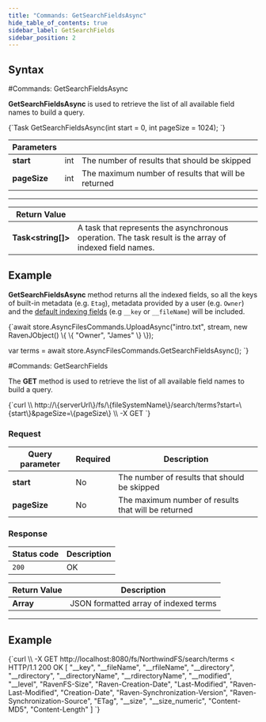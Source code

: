 ```yaml
---
title: "Commands: GetSearchFieldsAsync"
hide_table_of_contents: true
sidebar_label: GetSearchFields
sidebar_position: 2
---
```





## Syntax
<LanguageSwitcher supportedLanguages={supportedLanguages} />
<LanguageContent language="csharp">
#Commands: GetSearchFieldsAsync

**GetSearchFieldsAsync** is used to retrieve the list of all available field names to build a query.



<TabItem value="get_search_fields_1" label="get_search_fields_1">
<CodeBlock language="csharp">
{`Task<string[]> GetSearchFieldsAsync(int start = 0, int pageSize = 1024);
`}
</CodeBlock>
</TabItem>

| Parameters | | |
| ------------- | ------------- | ----- |
| **start** | int | The number of results that should be skipped |
| **pageSize** | int | The maximum number of results that will be returned |

---

| Return Value | |
| ------------- | ------------- |
| **Task&lt;string[]&gt;** | A task that represents the asynchronous operation. The task result is the array of indexed field names. |

## Example

**GetSearchFieldsAsync** method returns all the indexed fields, so all the keys of built-in metadata (e.g. `Etag`), metadata provided by a user (e.g. `Owner`) and the [default indexing fields](../../../../indexing.mdx) (e.g `__key` or `__fileName`) will be included.

<TabItem value="get_search_fields_2" label="get_search_fields_2">
<CodeBlock language="csharp">
{`await store.AsyncFilesCommands.UploadAsync("intro.txt", stream, new RavenJObject() \{ \{ "Owner", "James" \} \});

var terms = await store.AsyncFilesCommands.GetSearchFieldsAsync();
`}
</CodeBlock>
</TabItem>


</LanguageContent>
<LanguageContent language="http">
#Commands: GetSearchFields

The **GET** method is used to retrieve the list of all available field names to build a query. 



<TabItem value="json" label="json">
<CodeBlock language="json">
{`curl \\
	http://\{serverUrl\}/fs/\{fileSystemName\}/search/terms?start=\{start\}&pageSize=\{pageSize\}  \\
	-X GET
`}
</CodeBlock>
</TabItem>

### Request

| Query parameter | Required | Description |
| ------------- | -- | ---- |
| **start** | No | The number of results that should be skipped |
| **pageSize** | No | The maximum number of results that will be returned |


### Response

| Status code | Description |
| ----------- | - |
| `200` | OK |

| Return Value | Description |
| ------------- | ------------- |
| **Array** | JSON formatted array of indexed terms |

---

## Example

<TabItem value="json" label="json">
<CodeBlock language="json">
{`curl \\
	-X GET http://localhost:8080/fs/NorthwindFS/search/terms
< HTTP/1.1 200 OK
[
    "__key",
    "__fileName",
    "__rfileName",
    "__directory",
    "__rdirectory",
    "__directoryName",
    "__rdirectoryName",
    "__modified",
    "__level",
    "RavenFS-Size",
    "Raven-Creation-Date",
    "Last-Modified",
    "Raven-Last-Modified",
    "Creation-Date",
    "Raven-Synchronization-Version",
    "Raven-Synchronization-Source",
    "ETag",
    "__size",
    "__size_numeric",
    "Content-MD5",
    "Content-Length"
]
`}
</CodeBlock>
</TabItem>

</LanguageContent>

<!---
- [Indexing](../../../../indexing)

-->